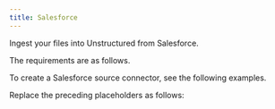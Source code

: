 ```yaml
---
title: Salesforce
---
```



<FirstTimeAPISourceConnector />

Ingest your files into Unstructured from Salesforce.

The requirements are as follows.


<SalesforcePrerequisites />

To create a Salesforce source connector, see the following examples.


<CodeGroup>
    <SalesforceSDK />
    <SalesforceAPIRESTCreate />
</CodeGroup>

Replace the preceding placeholders as follows:


<SalesforceAPIPlaceholders />

